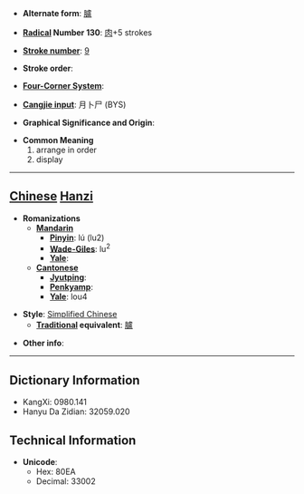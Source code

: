 * '''Alternate form''': [[臚]]

* '''[[Wiktionary:Chinese radical index| Radical]] Number 130''': [[Wiktionary:Chinese radical index 肉|肉]]+5 strokes

* '''[[Wiktionary:Chinese total strokes index|Stroke number]]''': [[Wiktionary:Chinese total strokes index 9|9]]

* '''Stroke order''': 

* '''[[Wiktionary:Chinese four corner index|Four-Corner System]]''': 

* '''[[Wiktionary:Chinese Cangjie index|Cangjie input]]''': 月卜尸 (BYS)

* '''Graphical Significance and Origin''': 

* '''Common Meaning'''
*#arrange in order
*# display


----

== [[Chinese]] [[Hanzi]] ==

* '''Romanizations'''
** '''[[Mandarin]]'''
*** '''[[Pinyin]]''': lú (lu2)
*** '''[[Wade-Giles]]''': lu<sup>2</sup>
*** '''[[Yale]]''': 
** '''[[Cantonese]]'''
*** '''[[Jyutping]]''':
*** '''[[Penkyamp]]''': 
*** '''[[Yale]]''': lou4

* '''Style''': [[Simplified Chinese]] 
** '''[[Traditional Chinese|Traditional]] equivalent''': [[臚]]

* '''Other info''': 

----

== Dictionary Information ==

* KangXi: 0980.141
* Hanyu Da Zidian: 32059.020

== Technical Information ==

* '''Unicode''':
** Hex: 80EA
** Decimal: 33002